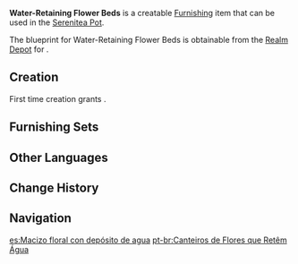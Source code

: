 {{Furnishing Infobox
|id             = 373202
|image          = Item Water-Retaining Flower Beds.png
|category       = Landscape
|subcategory    = Terrace
|quality        = 3
|adeptal_energy = 60
|load           = 65
|reduced_load   = 47
|description    = Rectangular fir flower beds that are often used to decorate the streets.<br />A special coating has been applied to these flower beds to prevent water from seeping out through the gaps in the fir planks, thus allowing it to lock the soil moisture in.
|blueprint      = Realm Depot
}}
'''Water-Retaining Flower Beds''' is a creatable [[Furnishing]] item that can be used in the [[Serenitea Pot]].

The blueprint for Water-Retaining Flower Beds is obtainable from the [[Realm Depot]] for {{Item|Realm Currency|24|x=160}}.

==Creation==
First time creation grants {{Item|Trust|24|x=60}}.
{{Recipe
|type = Creation
|time = 14h
|Fir Wood = 12
|sort = Fir Wood
}}

==Furnishing Sets==
{{Craft Usage}}

==Other Languages==
{{Other Languages
|en      = Water-Retaining Flower Beds
|zhs     = 锁水的花坛
|zhs_rm  = Suǒ Shuǐ de Huātán
|zht     = 鎖水的花壇
|zht_rm  = Suǒ Shuǐ de Huātán
|zh_tl   = 
|ja      = 保水の花壇
|ja_rm   = Hosui no Kadan
|ja_tl   = 
|ko      = 수분 가득 화단
|ko_rm   = Subun Gadeuk Hwadan
|ko_tl   = Full Water Flower Bed
|es      = Macizo floral con depósito de agua
|es_tl   = 
|fr      = Jardinière à réservoir d'eau
|fr_tl   = Planter With Water Tank
|ru      = Водоудерживающие клумбы
|ru_tl   = Water-Retaining Flowerbeds
|th      = แปลงดอกไม้แบบกักเก็บน้ำ
|th_rm   = 
|th_tl   = 
|vi      = Bồn Hoa Giữ Nước
|vi_tl   = 
|de      = Wasserspeicherndes Blumenbeet
|de_tl   = Water-Storing Flower Bed
|id      = Taman Bunga Penahan Air
|id_tl   = Water-Retaining Flower Garden
|pt      = Canteiros de Flores que Retêm Água
|pt_tl   = 
|tr      = Su Tutucu Çiçek Tarhları
|tr_tl   = 
|it      = Aiuola a forte ritenzione idrica
|it_tl   = 
}}

==Change History==
{{Change History|1.5}}

==Navigation==
{{Furnishing Navbox|exterior}}

[[es:Macizo floral con depósito de agua]]
[[pt-br:Canteiros de Flores que Retêm Água]]